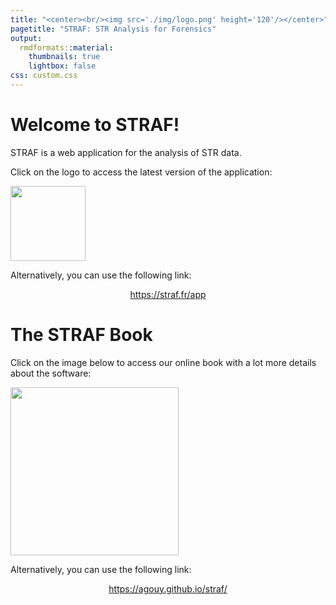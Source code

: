 ```yaml
---
title: "<center><br/><img src='./img/logo.png' height='120'/></center>"
pagetitle: "STRAF: STR Analysis for Forensics"
output: 
  rmdformats::material:
    thumbnails: true
    lightbox: false
css: custom.css
---
```


# Welcome to STRAF!

STRAF is a web application for the analysis of STR data. 

Click on the logo to access the latest version of the application:

<a href='http://straf.fr/app' target="_blank"><div align='center'><img src='./img/logo.png' align='center' width='120' /></div></a>

Alternatively, you can use the following link:

<center><a href='https://straf.fr/app' target='_blank'>https://straf.fr/app</a></center>

# The STRAF Book

Click on the image below to access our online book with a lot more details about the software:

<a href='https://agouy.github.io/straf/' target='_blank'><div align='center'><img src='./img/cover.png' align='center' width='269' /></div>
</a>

Alternatively, you can use the following link:

<center><a href='https://agouy.github.io/straf/' target='_blank'>https://agouy.github.io/straf/</a></center>


